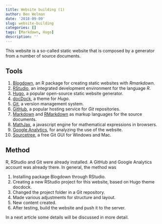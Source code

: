 ```yaml
---
title: Website building (1)
author: Ben Welman
date: '2018-09-09'
slug: website-building
categories: []
tags: [Markdown, Hugo]
description: ''
---
```


This website is a so-called static website that is composed by a generator from a number of source documents.

## Tools

1.  [Blogdown](https://bookdown.org/yihui/blogdown/), an R package for creating static websites with *Rmarkdown*.
2.  [RStudio](https://www.rstudio.com/), an integrated development environment for the language *R*.
3.  [Hugo](https://gohugo.io/), a popular open-source static website generator.
4.  [docDock](https://themes.gohugo.io/docdock/), a theme for *Hugo*.
5.  [Git](https://git-scm.com/), a version management system.
6.  [GitHub](https://github.com/), a popular hosting service for *Git* repositories.
7.  [Markdown](https://daringfireball.net/projects/markdown/) and [RMarkdown](https://rmarkdown.rstudio.com/) as markup languages for the source documents.
8.  [MathJax](https://www.mathjax.org/), a javascript engine for mathematical expressions in browsers.
9.  [Google Analytics](https://analytics.google.com), for analyzing  the use of the website.
10. [Sourcetree](https://www.sourcetreeapp.com/), a free Git GUI for Windows and Mac.

## Method

R, RStudio and Git were already installed. A GitHub and Google Analytics account was already there. In general, the method was

1.  Installing package Blogdown through RStudio.
2.  Creating a new RStudio project for this website, based on Hugo theme docdock.
3.  Changed the project folder in a Git repository.
4.  Made various adjustments for structure and layout.
5.  New content created.
6.  After testing, build the website and push it to the server.

In a next article some details will be discussed in more detail.
